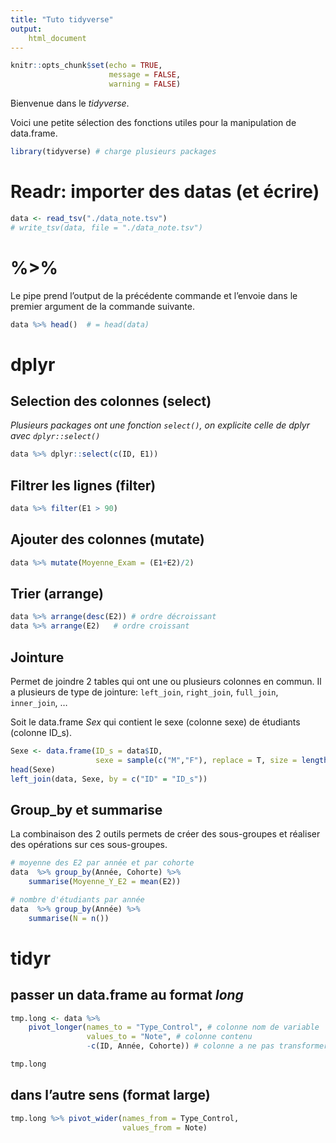 ```yaml
---
title: "Tuto tidyverse"
output: 
    html_document
---
```


```r
knitr::opts_chunk$set(echo = TRUE,
                      message = FALSE,
                      warning = FALSE)
```

Bienvenue dans le *tidyverse*.

Voici une petite sélection des fonctions utiles pour la manipulation de data.frame.

```r
library(tidyverse) # charge plusieurs packages
```

# Readr: importer des datas (et écrire)

```r
data <- read_tsv("./data_note.tsv")
# write_tsv(data, file = "./data_note.tsv")
```

# %>%

Le pipe prend l'output de la précédente commande et l'envoie dans le premier argument de la commande suivante.

```r
data %>% head()  # = head(data)

```

# dplyr

## Selection des colonnes (select)

*Plusieurs packages ont une fonction `select()`, on explicite celle de dplyr avec `dplyr::select()`*

```r
data %>% dplyr::select(c(ID, E1))
```

## Filtrer les lignes (filter)

```r
data %>% filter(E1 > 90)
```

## Ajouter des colonnes (mutate)

```r
data %>% mutate(Moyenne_Exam = (E1+E2)/2)
```

## Trier (arrange)

```r
data %>% arrange(desc(E2)) # ordre décroissant
data %>% arrange(E2)   # ordre croissant
```

## Jointure

Permet de joindre 2 tables qui ont une ou plusieurs colonnes en commun.
Il a plusieurs de type de jointure: `left_join`, `right_join`, `full_join`, `inner_join`, ...

Soit le data.frame *Sex* qui contient le sexe (colonne sexe) de étudiants (colonne ID_s).
```r
Sexe <- data.frame(ID_s = data$ID, 
                   sexe = sample(c("M","F"), replace = T, size = length(data$ID)))
head(Sexe)
left_join(data, Sexe, by = c("ID" = "ID_s"))
```

## Group_by et summarise

La combinaison des 2 outils permets de créer des sous-groupes et réaliser des opérations sur ces sous-groupes.

```r
# moyenne des E2 par année et par cohorte
data  %>% group_by(Année, Cohorte) %>% 
    summarise(Moyenne_Y_E2 = mean(E2))

# nombre d'étudiants par année
data  %>% group_by(Année) %>% 
    summarise(N = n())
```

# tidyr

## passer un data.frame au format *long*

```r
tmp.long <- data %>% 
    pivot_longer(names_to = "Type_Control", # colonne nom de variable
                 values_to = "Note", # colonne contenu
                 -c(ID, Année, Cohorte)) # colonne a ne pas transformer

tmp.long
```

## dans l'autre sens (format large)

```r
tmp.long %>% pivot_wider(names_from = Type_Control, 
                         values_from = Note)
```

